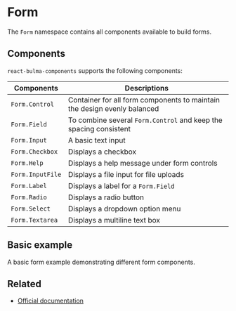 
<Meta title="Form/Basics" />

# Form

The `Form` namespace contains all components available to build forms.

## Components

`react-bulma-components` supports the following components:

| Components       | Descriptions                                                             |
| ---------------- | ------------------------------------------------------------------------ |
| `Form.Control`   | Container for all form components to maintain the design evenly balanced |
| `Form.Field`     | To combine several `Form.Control` and keep the spacing consistent        |
| `Form.Input`     | A basic text input                                                       |
| `Form.Checkbox`  | Displays a checkbox                                                      |
| `Form.Help`      | Displays a help message under form controls                              |
| `Form.InputFile` | Displays a file input for file uploads                                   |
| `Form.Label`     | Displays a label for a `Form.Field`                                      |
| `Form.Radio`     | Displays a radio button                                                  |
| `Form.Select`    | Displays a dropdown option menu                                          |
| `Form.Textarea`  | Displays a multiline text box                                            |

## Basic example

A basic form example demonstrating different form components.

<Canvas>
  <Story story={stories.Default} name="Basics" />
</Canvas>


## Related

- [Official documentation](https://bulma.io/documentation/form/general/)